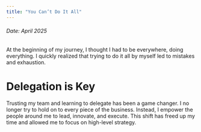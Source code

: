 ```yaml
---
title: "You Can’t Do It All"
---
```



<h6>Date: April 2025</h6>

<div className={styles.preserve}>


At the beginning of my journey, I thought I had to be everywhere, doing everything. I quickly realized that trying to do it all by myself led to mistakes and exhaustion.



<h1>Delegation is Key</h1>
Trusting my team and learning to delegate has been a game changer. I no longer try to hold on to every piece of the business. Instead, I empower the people around me to lead, innovate, and execute. This shift has freed up my time and allowed me to focus on high-level strategy.



</div>